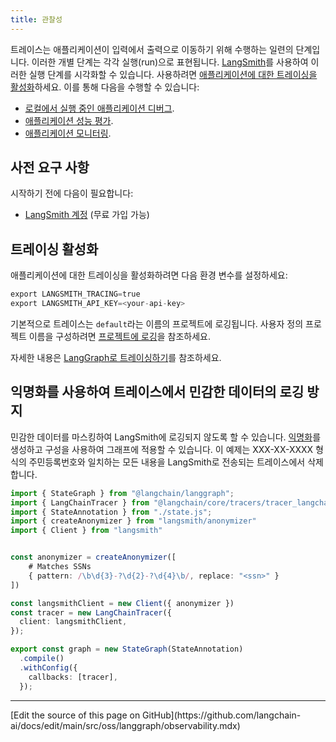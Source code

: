 ```yaml
---
title: 관찰성
---
```



<AlphaCallout />

트레이스는 애플리케이션이 입력에서 출력으로 이동하기 위해 수행하는 일련의 단계입니다. 이러한 개별 단계는 각각 실행(run)으로 표현됩니다. [LangSmith](https://smith.langchain.com/)를 사용하여 이러한 실행 단계를 시각화할 수 있습니다. 사용하려면 [애플리케이션에 대한 트레이싱을 활성화](/langsmith/trace-with-langgraph)하세요. 이를 통해 다음을 수행할 수 있습니다:

* [로컬에서 실행 중인 애플리케이션 디버그](/langsmith/observability-studio#debug-langsmith-traces).
* [애플리케이션 성능 평가](/oss/javascript/langchain/evals).
* [애플리케이션 모니터링](/langsmith/dashboards).

## 사전 요구 사항

시작하기 전에 다음이 필요합니다:

* [LangSmith 계정](https://smith.langchain.com/) (무료 가입 가능)

## 트레이싱 활성화

애플리케이션에 대한 트레이싱을 활성화하려면 다음 환경 변수를 설정하세요:

```python
export LANGSMITH_TRACING=true
export LANGSMITH_API_KEY=<your-api-key>
```

기본적으로 트레이스는 `default`라는 이름의 프로젝트에 로깅됩니다. 사용자 정의 프로젝트 이름을 구성하려면 [프로젝트에 로깅](#log-to-a-project)을 참조하세요.

자세한 내용은 [LangGraph로 트레이싱하기](/langsmith/trace-with-langgraph)를 참조하세요.

<observability />

## 익명화를 사용하여 트레이스에서 민감한 데이터의 로깅 방지

민감한 데이터를 마스킹하여 LangSmith에 로깅되지 않도록 할 수 있습니다. [익명화](/langsmith/mask-inputs-outputs#rule-based-masking-of-inputs-and-outputs)를 생성하고 구성을 사용하여 그래프에 적용할 수 있습니다. 이 예제는 XXX-XX-XXXX 형식의 주민등록번호와 일치하는 모든 내용을 LangSmith로 전송되는 트레이스에서 삭제합니다.


```typescript TypeScript
import { StateGraph } from "@langchain/langgraph";
import { LangChainTracer } from "@langchain/core/tracers/tracer_langchain";
import { StateAnnotation } from "./state.js";
import { createAnonymizer } from "langsmith/anonymizer"
import { Client } from "langsmith"


const anonymizer = createAnonymizer([
    # Matches SSNs
    { pattern: /\b\d{3}-?\d{2}-?\d{4}\b/, replace: "<ssn>" }
])

const langsmithClient = new Client({ anonymizer })
const tracer = new LangChainTracer({
  client: langsmithClient,
});

export const graph = new StateGraph(StateAnnotation)
  .compile()
  .withConfig({
    callbacks: [tracer],
  });
```

---

<Callout icon="pen-to-square" iconType="regular">
  [Edit the source of this page on GitHub](https://github.com/langchain-ai/docs/edit/main/src/oss/langgraph/observability.mdx)
</Callout>
